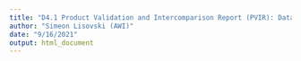 ```yaml
---
title: "D4.1 Product Validation and Intercomparison Report (PVIR): Data analyses and data presentation"
author: "Simeon Lisovski (AWI)"
date: "9/16/2021"
output: html_document
---
```


